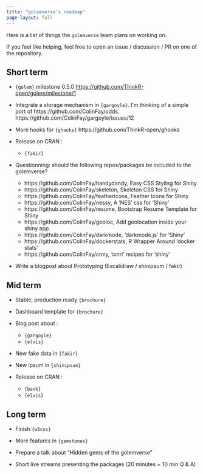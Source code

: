 ```yaml
---
title: "golemverse's roadmap"
page-layout: full
---
```


Here is a list of things the `golemverse` team plans on working on.

If you feel like helping, feel free to open an issue / discussion / PR on one of the repository.

## Short term

+ `{golem}` milestone 0.5.0 <https://github.com/ThinkR-open/golem/milestone/1>

+ Integrate a storage mechanism in `{gargoyle}`. I'm thinking of a simple port of https://github.com/ColinFay/odds. https://github.com/ColinFay/gargoyle/issues/12

+ More hooks for `{ghooks}` https://github.com/ThinkR-open/ghooks

+ Release on CRAN :
  - `{fakir}`

+ Questionning: should the following repos/packages be included to the golemverse?
  - https://github.com/ColinFay/handydandy, Easy CSS Styling for Shiny
  - https://github.com/ColinFay/skeleton, Skeleton CSS for Shiny
  - https://github.com/ColinFay/feathericons, Feather Icons for Shiny
  - https://github.com/ColinFay/nessy, A 'NES' css for 'Shiny'
  - https://github.com/ColinFay/resume, Bootstrap Resume Template for Shiny
  - https://github.com/ColinFay/geoloc, Add geolocation inside your shiny app
  - https://github.com/ColinFay/darkmode, 'darkmode.js' for 'Shiny'
  - https://github.com/ColinFay/dockerstats, R Wrapper Around 'docker stats'
  - https://github.com/ColinFay/crrry, 'crrri' recipes for 'shiny'

+ Write a blogpost about Prototyping (Excalidraw / shinipsum / fakir)

## Mid term

+ Stable, production ready `{brochure}`

+ Dashboard template for `{brochure}`

+ Blog post about :
  - `{gargoyle}`
  - `{elvis}`

+ New fake data in `{fakir}`

+ New ipsum in `{shinipsum}`

+ Release on CRAN :
  - `{bank}`
  - `{elvis}`

## Long term

+ Finish `{w3css}`

+ More features in `{gemstones}`

+ Prepare a talk about "Hidden gems of the golemverse"

+ Short live streams presenting the packages (20 minutes + 10 min Q & A)